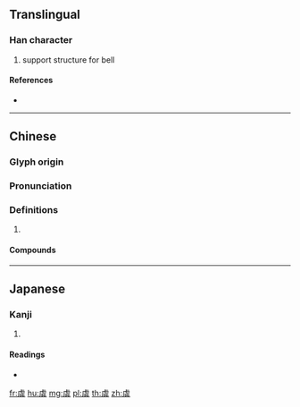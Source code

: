 {{character info/new}}
==Translingual==

===Han character===
{{Han char|rn=141|rad=虍|as=08|sn=12|four=21281|canj=YPTCC,YPTMC}}

# support structure for bell

====References====
* {{Han ref|kx=1075.080|dkj=32734|dj=1543.130|hdz=42828.120|uh=8661|ud=34401|bh=E3D4|bd=58324}}

----

==Chinese==
{{zh-forms|alt=鐻}}

===Glyph origin===
{{Han etym}}

===Pronunciation===
{{zh-pron
|m=jù
|c=geoi6
|mc=y
|oc=y
|cat=
}}

===Definitions===
{{zh-hanzi}}

# {{rfdef|zh}}

====Compounds====
{{zh-der|栒虡|簨虡|筍虡}}

----

==Japanese==

===Kanji===
{{ja-kanji|grade=|rs=虍08}}

# {{defn|lang=ja|sort=虍08}}

====Readings====
* {{ja-readings|on=[[きょ]] (kyo), [[ご]] (go)|kun=[[はしる]] (hashiru)|nanori=}}

[[fr:虡]]
[[hu:虡]]
[[mg:虡]]
[[pl:虡]]
[[th:虡]]
[[zh:虡]]
